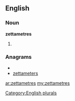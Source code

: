 ==English==

===Noun===
'''zettametres'''

# {{plural of|[[zettametre]]}}

===Anagrams===
* {{alphagram|aeeemrstttz}}
* [[zettameters#English|zettameters]]

[[Category:English plurals]]

[[ar:zettametres]]
[[my:zettametres]]
